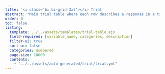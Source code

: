 ```yaml
---
title: '<i class="bi bi-grid-3x3"></i> Trial'
abstract: "Main trial table where each row describes a response in a trial."
order: 0
toc: false
listing: 
  template: ../../assets/templates/trial-table.ejs
  field-required: [variable_name, categories, description]
  filter-ui: true
  sort-ui: false
  categories: numbered
  page-size: 10000
  contents:
    - "../../assets/auto-generated/trial/trial.yml"
---
```


